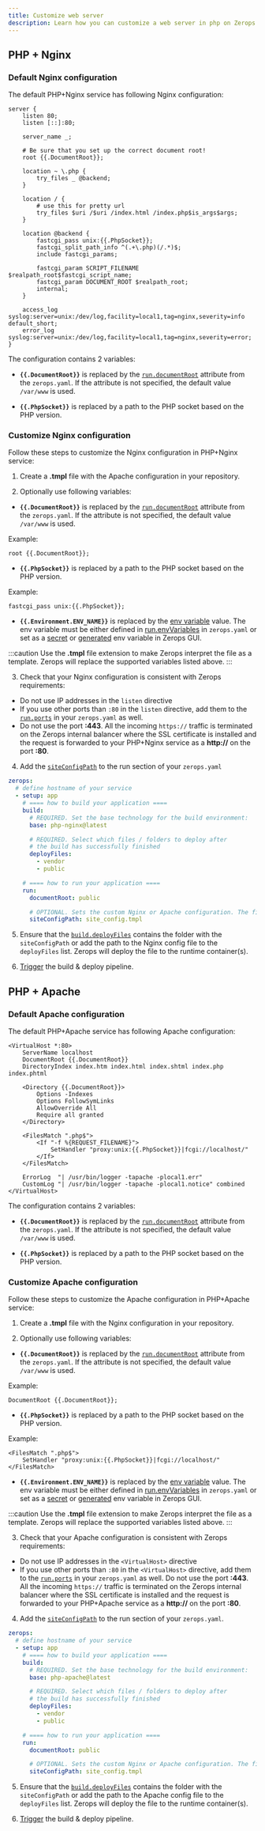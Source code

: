 ```yaml
---
title: Customize web server
description: Learn how you can customize a web server in php on Zerops.
---
```


## PHP + Nginx

### Default Nginx configuration

The default PHP+Nginx service has following Nginx configuration:

```
server {
    listen 80;
    listen [::]:80;

    server_name _;

    # Be sure that you set up the correct document root!
    root {{.DocumentRoot}};

    location ~ \.php {
        try_files _ @backend;
    }

    location / {
        # use this for pretty url
        try_files $uri /$uri /index.html /index.php$is_args$args;
    }

    location @backend {
        fastcgi_pass unix:{{.PhpSocket}};
        fastcgi_split_path_info ^(.+\.php)(/.*)$;
        include fastcgi_params;

        fastcgi_param SCRIPT_FILENAME $realpath_root$fastcgi_script_name;
        fastcgi_param DOCUMENT_ROOT $realpath_root;
        internal;
    }

    access_log syslog:server=unix:/dev/log,facility=local1,tag=nginx,severity=info default_short;
    error_log syslog:server=unix:/dev/log,facility=local1,tag=nginx,severity=error;
}
```

The configuration contains 2 variables:

- **`{{.DocumentRoot}}`** is replaced by the <a href="/php/how-to/build-pipeline#documentroot">`run.documentRoot`</a> attribute from the `zerops.yaml`. If the attribute is not specified, the default value `/var/www` is used.

- **`{{.PhpSocket}}`** is replaced by a path to the PHP socket based on the PHP version.

### Customize Nginx configuration

Follow these steps to customize the Nginx configuration in PHP+Nginx service:

1. Create a **.tmpl** file with the Apache configuration in your repository.

2. Optionally use following variables:

- **`{{.DocumentRoot}}`** is replaced by the <a href="/php/how-to/build-pipeline#documentroot">`run.documentRoot`</a> attribute from the `zerops.yaml`. If the attribute is not specified, the default value `/var/www` is used.

Example:

```
root {{.DocumentRoot}};
```

- **`{{.PhpSocket}}`** is replaced by a path to the PHP socket based on the PHP version.

Example:

```
fastcgi_pass unix:{{.PhpSocket}};
```

- **`{{.Environment.ENV_NAME}}`** is replaced by the [env variable](/php/how-to/env-variables) value. The env variable must be either defined in [run.envVariables](/php/how-to/build-pipeline#envvariables-1) in `zerops.yaml` or set as a [secret](/php/how-to/env-variables#set-secret-env-variables-in-zerops-gui) or [generated](/php/how-to/env-variables#generated-env-variables) env variable in Zerops GUI.

:::caution
Use the **.tmpl** file extension to make Zerops interpret the file as a template. Zerops will replace the supported variables listed above.
:::

3. Check that your Nginx configuration is consistent with Zerops requirements:

- Do not use IP addresses in the `listen` directive
- If you use other ports than `:80` in the `listen` directive, add them to the <a href="/php/how-to/build-pipeline#ports">`run.ports`</a> in your `zerops.yaml` as well.
- Do not use the port **:443**. All the incoming `https://` traffic is terminated on the Zerops internal balancer where the SSL certificate is installed and the request is forwarded to your PHP+Nginx service as a **http://** on the port **:80**.

4. Add the <a href="/php/how-to/build-pipeline#siteconfigpath">`siteConfigPath`</a> to the run section of your `zerops.yaml`

```yaml
zerops:
  # define hostname of your service
  - setup: app
    # ==== how to build your application ====
    build:
      # REQUIRED. Set the base technology for the build environment:
      base: php-nginx@latest

      # REQUIRED. Select which files / folders to deploy after
      # the build has successfully finished
      deployFiles:
        - vendor
        - public

    # ==== how to run your application ====
    run:
      documentRoot: public

      # OPTIONAL. Sets the custom Nginx or Apache configuration. The file must be deployed in the runtime container. Enter the path to the file relative to the /var/www folder
      siteConfigPath: site_config.tmpl
```

5. Ensure that the <a href="/php/how-to/build-pipeline#deployfiles">`build.deployFiles`</a> contains the folder with the `siteConfigPath` or add the path to the Nginx config file to the `deployFiles` list. Zerops will deploy the file to the runtime container(s).

6. [Trigger](/php/how-to/trigger-pipeline) the build & deploy pipeline.

## PHP + Apache

### Default Apache configuration

The default PHP+Apache service has following Apache configuration:

```
<VirtualHost *:80>
    ServerName localhost
    DocumentRoot {{.DocumentRoot}}
    DirectoryIndex index.htm index.html index.shtml index.php index.phtml

    <Directory {{.DocumentRoot}}>
        Options -Indexes
        Options FollowSymLinks
        AllowOverride All
        Require all granted
    </Directory>

    <FilesMatch ".php$">
        <If "-f %{REQUEST_FILENAME}">
            SetHandler "proxy:unix:{{.PhpSocket}}|fcgi://localhost/"
        </If>
    </FilesMatch>

    ErrorLog  "| /usr/bin/logger -tapache -plocal1.err"
    CustomLog "| /usr/bin/logger -tapache -plocal1.notice" combined
</VirtualHost>
```

The configuration contains 2 variables:

- **`{{.DocumentRoot}}`** is replaced by the <a href="/php/how-to/build-pipeline#documentroot">`run.documentRoot`</a> attribute from the `zerops.yaml`. If the attribute is not specified, the default value `/var/www` is used.

- **`{{.PhpSocket}}`** is replaced by a path to the PHP socket based on the PHP version.

### Customize Apache configuration

Follow these steps to customize the Apache configuration in PHP+Apache service:

1. Create a **.tmpl** file with the Nginx configuration in your repository.

2. Optionally use following variables:

- **`{{.DocumentRoot}}`** is replaced by the <a href="/php/how-to/build-pipeline#documentroot">`run.documentRoot`</a> attribute from the `zerops.yaml`. If the attribute is not specified, the default value `/var/www` is used.

Example:

```
DocumentRoot {{.DocumentRoot}};
```

- **`{{.PhpSocket}}`** is replaced by a path to the PHP socket based on the PHP version.

Example:

```
<FilesMatch ".php$">
    SetHandler "proxy:unix:{{.PhpSocket}}|fcgi://localhost/"
</FilesMatch>
```

- **`{{.Environment.ENV_NAME}}`** is replaced by the [env variable](/php/how-to/env-variables) value. The env variable must be either defined in [run.envVariables](/php/how-to/build-pipeline#envvariables-1) in `zerops.yaml` or set as a [secret](/php/how-to/env-variables#set-secret-env-variables-in-zerops-gui) or [generated](/php/how-to/env-variables#generated-env-variables) env variable in Zerops GUI.

:::caution
Use the **.tmpl** file extension to make Zerops interpret the file as a template. Zerops will replace the supported variables listed above.
:::

3. Check that your Apache configuration is consistent with Zerops requirements:

- Do not use IP addresses in the `<VirtualHost>` directive
- If you use other ports than `:80` in the `<VirtualHost>` directive, add them to the <a href="/php/how-to/build-pipeline#ports">`run.ports`</a> in your `zerops.yaml` as well.
  Do not use the port **:443**. All the incoming `https://` traffic is terminated on the Zerops internal balancer where the SSL certificate is installed and the request is forwarded to your PHP+Apache service as a **http://** on the port **:80**.

4. Add the <a href="/php/how-to/build-pipeline#siteconfigpath">`siteConfigPath`</a> to the run section of your `zerops.yaml`.

```yaml
zerops:
  # define hostname of your service
  - setup: app
    # ==== how to build your application ====
    build:
      # REQUIRED. Set the base technology for the build environment:
      base: php-apache@latest

      # REQUIRED. Select which files / folders to deploy after
      # the build has successfully finished
      deployFiles:
        - vendor
        - public

    # ==== how to run your application ====
    run:
      documentRoot: public

      # OPTIONAL. Sets the custom Nginx or Apache configuration. The file must be deployed in the runtime container. Enter the path to the file relative to the /var/www folder
      siteConfigPath: site_config.tmpl
```

5. Ensure that the <a href="/php/how-to/build-pipeline#deployfiles">`build.deployFiles`</a> contains the folder with the `siteConfigPath` or add the path to the Apache config file to the `deployFiles` list. Zerops will deploy the file to the runtime container(s).

6. [Trigger](/php/how-to/trigger-pipeline) the build & deploy pipeline.
